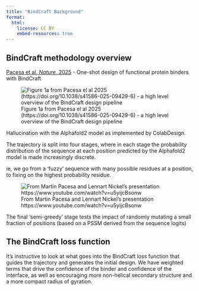 ```yaml
---
title: "BindCraft Background"
format:
  html:
    license: CC BY
    embed-resources: true
---
```


## BindCraft methodology overview 

[Pacesa et al, _Nature_, 2025](https://doi.org/10.1038/s41586-025-09429-6) - One-shot design of functional protein binders with BindCraft 

![Figure 1a from Pacesa el al 2025 (https://doi.org/10.1038/s41586-025-09429-6) - a high level overview of the BindCraft design pipeline](assets/images/bindcraft_protocol.jpg)


Hallucination with the Alphafold2 model as implemented by ColabDesign.

The trajectory is split into four stages, where in each stage the probability distribution of the sequence at each position predicted by the Alphafold2 model is made increasingly discrete.

ie, we go from a 'fuzzy' sequence with many possible residues at a position, to fixing on the highest probability residue.

![From Martin Pacesa and Lennart Nickel's presentation https://www.youtube.com/watch?v=u5yijcBsonw](assets/images/bindcraft_traj_stages.png)

The final 'semi-greedy' stage tests the impact of randomly mutating a small fraction of positions (based on a PSSM derived from the sequence logits)

## The BindCraft loss function

It's instructive to look at what goes into the BindCraft loss function that guides the trajectory and generates the initial design.
We have weighted terms that drive the confidence of the binder and confidence of the interface, as well as encouraging more non-helical secondary structure and a more compact radius of gyration.

\begin{align}
ℒ &= 0.1⋅(1−pLDDT) \nonumber \\
  &\quad + 0.05⋅ipTM \nonumber \\
  &\quad + 0.4⋅pAE_{binder} \nonumber \\
  &\quad + 0.1⋅ipAE_{interchain} \nonumber \\
  &\quad + 1.0⋅hotspot\_contact_{loss} \nonumber \\
  &\quad + 0.3⋅radius_{gyr} \nonumber \\
  &\quad - 0.3⋅helicity_{loss}
\end{align}
